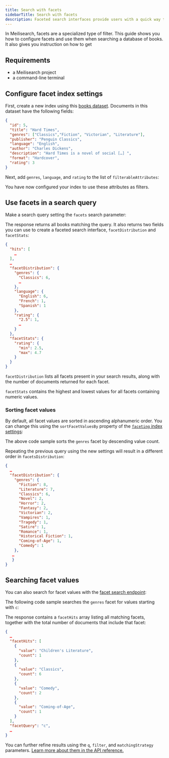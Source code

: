 ```yaml
---
title: Search with facets
sidebarTitle: Search with facets
description: Faceted search interfaces provide users with a quick way to narrow down search results by selecting categories relevant to their query.
---
```



In Meilisearch, facets are a specialized type of filter. This guide shows you how to configure facets and use them when searching a database of books. It also gives you instruction on how to get

## Requirements

- a Meilisearch project
- a command-line terminal

## Configure facet index settings

First, create a new index using this <a id="downloadBooks" href="/assets/datasets/books.json" download="books.json">books dataset</a>. Documents in this dataset have the following fields:

```json
{
  "id": 5,
  "title": "Hard Times",
  "genres": ["Classics","Fiction", "Victorian", "Literature"],
  "publisher": "Penguin Classics",
  "language": "English",
  "author": "Charles Dickens",
  "description": "Hard Times is a novel of social […] ",
  "format": "Hardcover",
  "rating": 3
}
```

Next, add `genres`, `language`, and `rating` to the list of `filterableAttributes`:

<CodeSamplesFacetedSearchUpdateSettings1 />

You have now configured your index to use these attributes as filters.

## Use facets in a search query

Make a search query setting the `facets` search parameter:

<CodeSamplesFacetedSearch1 />

The response returns all books matching the query. It also returns two fields you can use to create a faceted search interface, `facetDistribution` and `facetStats`:

```json
{
  "hits": [
    …
  ],
  …
  "facetDistribution": {
    "genres": {
      "Classics": 6,
      …
    },
    "language": {
      "English": 6,
      "French": 1,
      "Spanish": 1
    },
    "rating": {
      "2.5": 1,
      …
    }
  },
  "facetStats": {
    "rating": {
      "min": 2.5,
      "max": 4.7
    }
  }
}
```

`facetDistribution` lists all facets present in your search results, along with the number of documents returned for each facet.

`facetStats` contains the highest and lowest values for all facets containing numeric values.

### Sorting facet values

By default, all facet values are sorted in ascending alphanumeric order. You can change this using the `sortFacetValuesBy` property of the [`faceting` index settings](/reference/api/settings#faceting):

<CodeSamplesFacetSearch2 />

The above code sample sorts the `genres` facet by descending value count.

Repeating the previous query using the new settings will result in a different order in `facetsDistribution`:

```json
{
  …
  "facetDistribution": {
    "genres": {
      "Fiction": 8,
      "Literature": 7,
      "Classics": 6,
      "Novel": 2,
      "Horror": 2,
      "Fantasy": 2,
      "Victorian": 2,
      "Vampires": 1,
      "Tragedy": 1,
      "Satire": 1,
      "Romance": 1,
      "Historical Fiction": 1,
      "Coming-of-Age": 1,
      "Comedy": 1
    },
   …
   }
}
```

## Searching facet values

You can also search for facet values with the [facet search endpoint](/reference/api/facet_search):

<CodeSamplesFacetSearch3 />

The following code sample searches the `genres` facet for values starting with `c`:

The response contains a `facetHits` array listing all matching facets, together with the total number of documents that include that facet:

```json
{
  …
  "facetHits": [
    {
      "value": "Children's Literature",
      "count": 1
    },
    {
      "value": "Classics",
      "count": 6
    },
    {
      "value": "Comedy",
      "count": 2
    },
    {
      "value": "Coming-of-Age",
      "count": 1
    }
  ],
  "facetQuery": "c",
  …
}
```

You can further refine results using the `q`, `filter`, and `matchingStrategy` parameters. [Learn more about them in the API reference.](/reference/api/facet_search)
